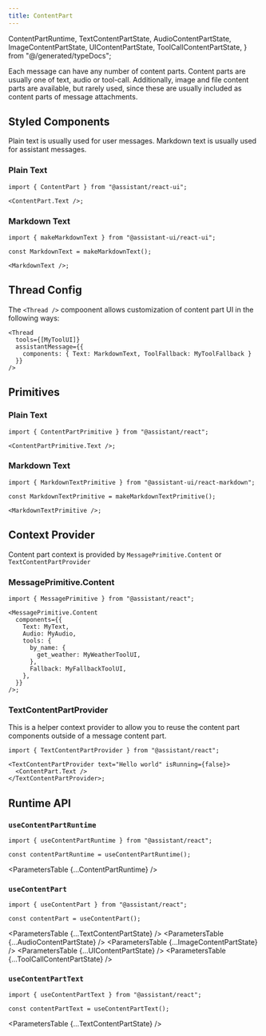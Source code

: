 ```yaml
---
title: ContentPart
---
```


  ContentPartRuntime,
  TextContentPartState,
  AudioContentPartState,
  ImageContentPartState,
  UIContentPartState,
  ToolCallContentPartState,
} from "@/generated/typeDocs";

Each message can have any number of content parts.
Content parts are usually one of text, audio or tool-call.
Additionally, image and file content parts are available, but rarely used, since these are usually included as content parts of message attachments.

## Styled Components

Plain text is usually used for user messages.
Markdown text is usually used for assistant messages.

### Plain Text

```tsx
import { ContentPart } from "@assistant/react-ui";

<ContentPart.Text />;
```

### Markdown Text

```tsx
import { makeMarkdownText } from "@assistant-ui/react-ui";

const MarkdownText = makeMarkdownText();

<MarkdownText />;
```

## Thread Config

The `<Thread />` compoonent allows customization of content part UI in the following ways:

```tsx
<Thread
  tools={[MyToolUI]}
  assistantMessage={{
    components: { Text: MarkdownText, ToolFallback: MyToolFallback }
  }}
/>
```

## Primitives

### Plain Text

```tsx
import { ContentPartPrimitive } from "@assistant/react";

<ContentPartPrimitive.Text />;
````

### Markdown Text

```tsx
import { MarkdownTextPrimitive } from "@assistant-ui/react-markdown";

const MarkdownTextPrimitive = makeMarkdownTextPrimitive();

<MarkdownTextPrimitive />;
```

## Context Provider

Content part context is provided by `MessagePrimitive.Content` or `TextContentPartProvider`

### MessagePrimitive.Content

```tsx
import { MessagePrimitive } from "@assistant/react";

<MessagePrimitive.Content
  components={{
    Text: MyText,
    Audio: MyAudio,
    tools: {
      by_name: {
        get_weather: MyWeatherToolUI,
      },
      Fallback: MyFallbackToolUI,
    },
  }}
/>;
```

### TextContentPartProvider

This is a helper context provider to allow you to reuse the content part components outside of a message content part.

```tsx
import { TextContentPartProvider } from "@assistant/react";

<TextContentPartProvider text="Hello world" isRunning={false}>
  <ContentPart.Text />
</TextContentPartProvider>;
```

## Runtime API

### `useContentPartRuntime`

```tsx
import { useContentPartRuntime } from "@assistant/react";

const contentPartRuntime = useContentPartRuntime();
```

<ParametersTable {...ContentPartRuntime} />

### `useContentPart`

```tsx
import { useContentPart } from "@assistant/react";

const contentPart = useContentPart();
```

<ParametersTable {...TextContentPartState} />
<ParametersTable {...AudioContentPartState} />
<ParametersTable {...ImageContentPartState} />
<ParametersTable {...UIContentPartState} />
<ParametersTable {...ToolCallContentPartState} />

### `useContentPartText`

```tsx
import { useContentPartText } from "@assistant/react";

const contentPartText = useContentPartText();
```

<ParametersTable {...TextContentPartState} />
